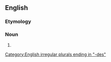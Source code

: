 ==English==

===Etymology===
{{prefix|en|peri|apsides}}

===Noun===
{{head|en|noun form}}

# {{plural of|periapsis|lang=en}}

[[Category:English irregular plurals ending in "-des"]]